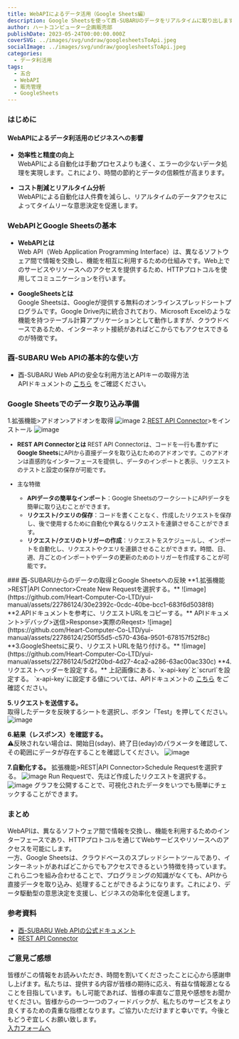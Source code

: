 ```yaml
---
title: WebAPIによるデータ活用（Google Sheets編）
description: Google Sheetsを使って酉-SUBARUのデータをリアルタイムに取り出します。
author: ハートコンピューター企画販売部
publishDate: 2023-05-24T00:00:00.000Z
coverSVG: ../images/svg/undraw/googlesheetsToApi.jpeg
socialImage: ../images/svg/undraw/googlesheetsToApi.jpeg
categories:
  - データ利活用
tags:
  - 五合
  - WebAPI
  - 販売管理
  - GoogleSheets
---
```


### はじめに
#### WebAPIによるデータ利活用のビジネスへの影響

 - **効率性と精度の向上**  
WebAPIによる自動化は手動プロセスよりも速く、エラーの少ないデータ処理を実現します。これにより、時間の節約とデータの信頼性が高まります。

 - **コスト削減とリアルタイム分析**  
WebAPIによる自動化は人件費を減らし、リアルタイムのデータアクセスによってタイムリーな意思決定を促進します。

### WebAPIとGoogle Sheetsの基本
 - **WebAPIとは**  
 Web API（Web Application Programming Interface）は、異なるソフトウェア間で情報を交換し、機能を相互に利用するための仕組みです。Web上でのサービスやリソースへのアクセスを提供するため、HTTPプロトコルを使用してコミュニケーションを行います。 

 - **GoogleSheetsとは**  
 Google Sheetsは、Googleが提供する無料のオンラインスプレッドシートプログラムです。Google Drive内に統合されており、Microsoft Excelのような機能を持つテーブル計算アプリケーションとして動作しますが、クラウドベースであるため、インターネット接続があればどこからでもアクセスできるのが特徴です。

### 酉-SUBARU Web APIの基本的な使い方
- 酉-SUBARU Web APIの安全な利用方法とAPIキーの取得方法  
APIドキュメントの
<a href="https://apidog.com/apidoc/project-391823/doc-381115" target="_blank" rel="noopener noreferrer">こちら</a>
をご確認ください。


### Google Sheetsでのデータ取り込み準備
1.拡張機能>アドオン>アドオンを取得
![image](https://github.com/Heart-Computer-Co-LTD/yui-manual/assets/22786124/a9f64e89-6b87-4ca6-9b0d-3af7bed7abd1)
2.[REST API Connector](https://workspace.google.com/marketplace/app/rest_api_connector/399246388987)>をインストール
![image](https://github.com/Heart-Computer-Co-LTD/yui-manual/assets/22786124/d495cf71-ae2f-4d3d-b5a7-6533b2e4834e)
<font size="2">
- **REST API Connectorとは** 
REST API Connectorは、コードを一行も書かずに**Google Sheets**にAPIから直接データを取り込むためのアドオンです。このアドオンは直感的なインターフェースを提供し、データのインポートと表示、リクエストのテストと設定の保存が可能です。

- 主な特徴  
  - **APIデータの簡単なインポート**：Google SheetsのワークシートにAPIデータを簡単に取り込むことができます。 
  - **リクエスト/クエリの保存**：コードを書くことなく、作成したリクエストを保存し、後で使用するために自動化や異なるリクエストを連鎖させることができます。
  - **リクエスト/クエリのトリガーの作成**：リクエストをスケジュールし、インポートを自動化し、リクエストやクエリを連鎖させることができます。時間、日、週、月ごとのインポートやデータの更新のためのトリガーを作成することが可能です。
</font>
### 酉-SUBARUからのデータの取得とGoogle Sheetsへの反映
**1.拡張機能>REST|API Connector>Create New Requestを選択する。**
![image](https://github.com/Heart-Computer-Co-LTD/yui-manual/assets/22786124/30e2392c-0cdc-40be-bcc1-683f6d5038f8)
**2.APIドキュメントを参考に、リクエストURLをコピーする。**  
APIドキュメント>デバッグ>送信>Response>実際のReqest>
![image](https://github.com/Heart-Computer-Co-LTD/yui-manual/assets/22786124/250f55d5-c570-436a-9501-678157f52f8c)
**3.GoogleSheetsに戻り、リクエストURLを貼り付ける。**
![image](https://github.com/Heart-Computer-Co-LTD/yui-manual/assets/22786124/5d2f20bd-4d27-4ca2-a286-63ac00ac330c)
**4.リクエストヘッダーを設定する。**   
上記画像にある、`x-api-key`と`scrurl`を設定する。  
`x-api-key`に設定する値については、APIドキュメントの
<a href="https://apidog.com/apidoc/project-391823/doc-381115" target="_blank" rel="noopener noreferrer">こちら</a>
をご確認ください。 

**5.リクエストを送信する。**  
取得したデータを反映するシートを選択し、ボタン「Test」を押してください。
![image](https://github.com/Heart-Computer-Co-LTD/yui-manual/assets/22786124/f3e66ab7-6120-4e99-b8a3-364e10613cca)

**6.結果（レスポンス）を確認する。**  
⚠️反映されない場合は、開始日(sday)、終了日(eday)のパラメータを確認して、その範囲にデータが存在することを確認してください。
![image](https://github.com/Heart-Computer-Co-LTD/yui-manual/assets/22786124/5f9ff26d-fe1f-49fd-b371-03b0d9f32f29)

**7.自動化する。**
拡張機能>REST|API Connector>Schedule Requestを選択する。
![image](https://github.com/Heart-Computer-Co-LTD/yui-manual/assets/22786124/da2847f2-3b12-4389-88db-a1574cfa6d19)
Run Requestで、先ほど作成したリクエストを選択する。
![image](https://github.com/Heart-Computer-Co-LTD/yui-manual/assets/22786124/d72e49be-97cf-46f1-8941-151de55946da)
グラフを公開することで、可視化されたデータをいつでも簡単にチェックすることができます。


### まとめ
WebAPIは、異なるソフトウェア間で情報を交換し、機能を利用するためのインターフェースであり、HTTPプロトコルを通じてWebサービスやリソースへのアクセスを可能にします。  
一方、Google Sheetsは、クラウドベースのスプレッドシートツールであり、インターネットがあればどこからでもアクセスできるという特徴を持っています。これら二つを組み合わせることで、プログラミングの知識がなくても、APIから直接データを取り込み、処理することができるようになります。これにより、データ駆動型の意思決定を支援し、ビジネスの効率化を促進します。

### 参考資料
- [酉-SUBARU Web APIの公式ドキュメント](https://apidog.com/apidoc/project-391823)
- [REST API Connector](https://restapiconnector.dev-worthy.com/)

### ご意見ご感想
皆様がこの情報をお読みいただき、時間を割いてくださったことに心から感謝申し上げます。私たちは、提供する内容が皆様の期待に応え、有益な情報源となることを目指しています。もし可能であれば、皆様の率直なご意見や感想をお聞かせください。皆様からの一つ一つのフィードバックが、私たちのサービスをより良くするための貴重な指標となります。ご協力いただけますと幸いです。今後ともどうぞ宜しくお願い致します。  
[入力フォームへ](https://forms.gle/ttDwePLjNYXc5e3u9)
